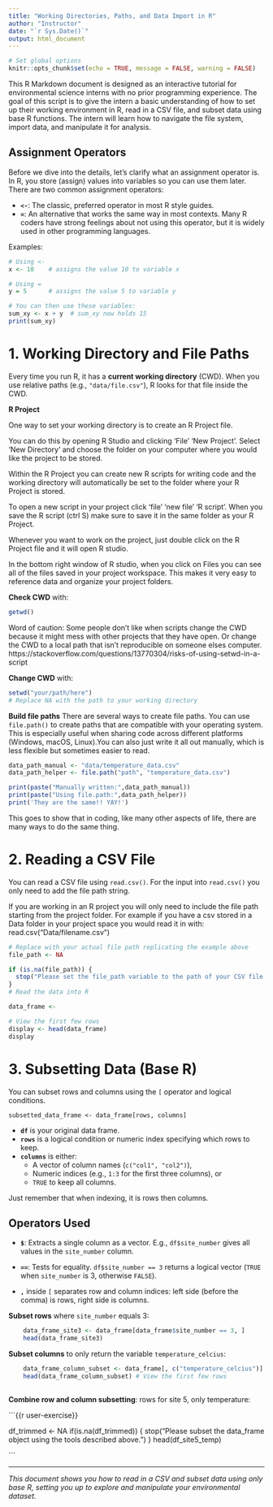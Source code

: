 ```yaml
---
title: "Working Directories, Paths, and Data Import in R"
author: "Instructor"
date: "`r Sys.Date()`"
output: html_document
---
```


```r
# Set global options
knitr::opts_chunk$set(echo = TRUE, message = FALSE, warning = FALSE)
```

This R Markdown document is designed as an interactive tutorial for environmental science interns with no prior programming experience. The goal of this script is to give the intern a basic understanding of how to set up their working environment in R, read in a CSV file, and subset data using base R functions. The intern will learn how to navigate the file system, import data, and manipulate it for analysis.

## Assignment Operators

Before we dive into the details, let's clarify what an assignment operator is. In R, you store (assign) values into variables so you can use them later. There are two common assignment operators:

-   **`<-`**: The classic, preferred operator in most R style guides.
-   **`=`**: An alternative that works the same way in most contexts. Many R coders have strong feelings about not using this operator, but it is widely used in other programming languages.

Examples:

```r
# Using <-
x <- 10    # assigns the value 10 to variable x

# Using =
y = 5      # assigns the value 5 to variable y

# You can then use these variables:
sum_xy <- x + y  # sum_xy now holds 15
print(sum_xy)  
```

# 1. Working Directory and File Paths

Every time you run R, it has a **current working directory** (CWD). When you use relative paths (e.g., `"data/file.csv"`), R looks for that file inside the CWD.

**R Project**

One way to set your working directory is to create an R Project file. 

You can do this by opening R Studio and clicking 'File' 'New Project'. Select 'New Directory' and choose the folder on your computer where you would like the project to be stored. 

Within the R Project you can create new R scripts for writing code and the working directory will automatically be set to the folder where your R Project is stored. 

To open a new script in your project click 'file' 'new file' 'R script'. When you save the R script (ctrl S) make sure to save it in the same folder as your R Project.

Whenever you want to work on the project, just double click on the R Project file and it will open R studio. 

In the bottom right window of R studio, when you click on Files you can see all of the files saved in your project workspace. This makes it very easy to reference data and organize your project folders.


**Check CWD** with:

```r

getwd()

```
Word of caution: Some people don't like when scripts change the CWD because it might mess with other projects that they have open. Or change the CWD to a local path that isn't reproducible on someone elses computer. 
https://stackoverflow.com/questions/13770304/risks-of-using-setwd-in-a-script

**Change CWD** with:

```r

setwd("your/path/here")
# Replace NA with the path to your working directory

```

**Build file paths** There are several ways to create file paths. You can use `file.path()` to create paths that are compatible with your operating system. This is especially useful when sharing code across different platforms (Windows, macOS, Linux).You can also just write it all out manually, which is less flexible but sometimes easier to read.

```r
data_path_manual <- "data/temperature_data.csv"
data_path_helper <- file.path("path", "temperature_data.csv")

print(paste("Manually written:",data_path_manual))
print(paste("Using file.path:",data_path_helper))
print('They are the same!! YAY!')

```

This goes to show that in coding, like many other aspects of life, there are many ways to do the same thing.

# 2. Reading a CSV File

You can read a CSV file using `read.csv()`. For the input into `read.csv()` you only need to add the file path string.

If you are working in an R project you will only need to include the file path starting from the project folder. For example if you have a csv stored in a Data folder in your project space you would read it in with:
read.csv("Data/filename.csv")

```r
# Replace with your actual file path replicating the example above
file_path <- NA

if (is.na(file_path)) {
  stop("Please set the file_path variable to the path of your CSV file.")
}
# Read the data into R

data_frame <- 

# View the first few rows
display <- head(data_frame)
display
```

# 3. Subsetting Data (Base R)

You can subset rows and columns using the `[` operator and logical conditions.

```         
subsetted_data_frame <- data_frame[rows, columns]
```

-   **`df`** is your original data frame.
-   **`rows`** is a logical condition or numeric index specifying which rows to keep.
-   **`columns`** is either:
    -   A vector of column names (`c("col1", "col2")`),
    -   Numeric indices (e.g., `1:3` for the first three columns), or
    -   `TRUE` to keep all columns.

Just remember that when indexing, it is rows then columns.

## Operators Used

-   **`$`**: Extracts a single column as a vector. E.g., `df$site_number` gives all values in the `site_number` column.

-   **`==`**: Tests for equality. `df$site_number == 3` returns a logical vector (`TRUE` when `site_number` is 3, otherwise `FALSE`).

-   **`,`** inside `[` separates row and column indices: left side (before the comma) is rows, right side is columns.

**Subset rows** where `site_number` equals 3:

```r
    data_frame_site3 <- data_frame[data_frame$site_number == 3, ]
    head(data_frame_site3)
```

**Subset columns** to only return the variable `temperature_celcius`:

```r

    data_frame_column_subset <- data_frame[, c("temperature_celcius")]
    head(data_frame_column_subset) # View the first few rows
    
```

**Combine row and column subsetting**: rows for site 5, only temperature:

```{{r user-exercise}}

df_trimmed <- NA
if(is.na(df_trimmed)) {
  stop("Please subset the data_frame object using the tools described above.")
}
head(df_site5_temp)

```

------------------------------------------------------------------------

*This document shows you how to read in a CSV and subset data using only base R, setting you up to explore and manipulate your environmental dataset.*
